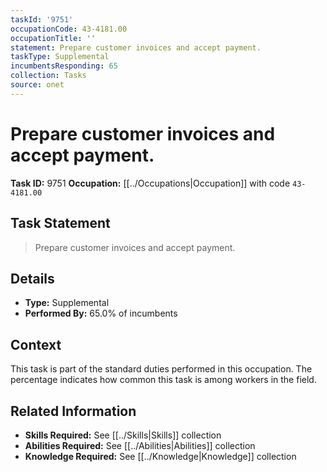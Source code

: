 ```yaml
---
taskId: '9751'
occupationCode: 43-4181.00
occupationTitle: ''
statement: Prepare customer invoices and accept payment.
taskType: Supplemental
incumbentsResponding: 65
collection: Tasks
source: onet
---
```

# Prepare customer invoices and accept payment.

**Task ID:** 9751
**Occupation:** [[../Occupations|Occupation]] with code `43-4181.00`

## Task Statement

> Prepare customer invoices and accept payment.

## Details

- **Type:** Supplemental
- **Performed By:** 65.0% of incumbents

## Context

This task is part of the standard duties performed in this occupation. The percentage indicates how common this task is among workers in the field.

## Related Information

- **Skills Required:** See [[../Skills|Skills]] collection
- **Abilities Required:** See [[../Abilities|Abilities]] collection
- **Knowledge Required:** See [[../Knowledge|Knowledge]] collection

